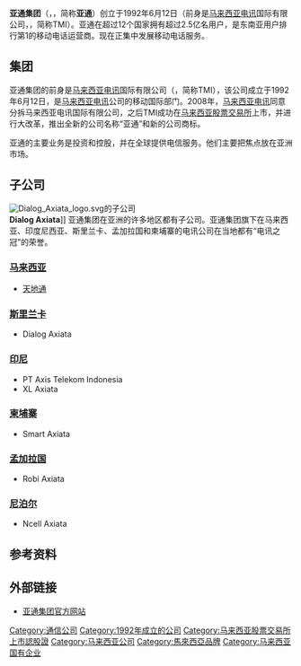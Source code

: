 {{onesource|time=2015-02-16T20:33:55+00:00}}
{{Infobox company
|  name           = 亚通集团<br>Axiata Group Berhad
|  logo           =File:AxiataTagLogo.jpg|250px
|  type           = [[上市公司|上市公司]]
| traded_as       = {{MYX|6888}}
|  slogan         = Advancing Asia（英文） <br>Menerajui Asia（马来文） <br>推进亚洲（中文）
|  foundation     = {{Start date and years ago|1992|06|12|df=y}}<br>（前身是[[马来西亚电讯|马来西亚电讯]]国际有限公司）
|  location       = {{MYS}}{{KL}}<br>Corporate Headquarters<br>Axiata Tower,<br>9 Jalan Stesen Sentral 5,<br>Kuala Lumpur Sentral,<br>50470 Kuala Lumpur
|  key_people     = Dato' Sri Jamaludin Ibrahim<br>（董事总经理，总裁兼集团首席执行官）
|  num_employees  = 25,000+
|  revenue        = {{increase}} [[马来西亚令吉|RM]] 18.712 billion（2014）<ref name="#1">{{cite web |url=http://www.theedgemarkets.com/my/AA/income_statement?0=6888&exchange=KLSE |title=存档副本 |accessdate=2015-07-25 |deadurl=yes |archiveurl=https://web.archive.org/web/20150725214215/http://www.theedgemarkets.com/my/AA/income_statement?0=6888&exchange=KLSE |archivedate=2015-07-25 }}</ref>
|  net_income     = {{decrease}} [[马来西亚令吉|RM]] 2.349 billion（2014）<ref name="#1"/>
|  products       = 移动电话<br>固网电话<br>互联网接入<br>IPTV
|  area_served    = [[亚洲|亚洲]]
|  industry       = [[通信|通信]]
|  parent         = 国库控股（[[马来西亚政府|马来西亚政府]]）
|  subsid         = {{MYS}}[[天地通|天地通]]<br>{{LKA}} Dialog Axiata<br>{{IDN}} PT Axis Telekom Indonesia<br>{{IDN}} XL Axiata<br>{{BGD}} Robi Axiata<br>{{NEP}} Ncell Axiata<br>{{KHM}} Smart Axiata
|  homepage       = [http://www.axiata.com www.axiata.com]
}}

'''亚通集团'''（{{lang-en|'''Axiata Group Berhad'''}}，{{MYX|6888}}，简称'''亚通'''）创立于1992年6月12日（前身是[[马来西亚电讯|马来西亚电讯]]国际有限公司，{{lang-en|Telekom Malaysia International Berhad}}，简称TMI）。亚通在超过12个国家拥有超过2.5亿名用户，是东南亚用户排行第1的移动电话运营商。现在正集中发展移动电话服务。

==集团==
亚通集团的前身是[[马来西亚电讯|马来西亚电讯]]国际有限公司（{{lang-en|Telekom Malaysia International Bhd}}，简称TMI），该公司成立于1992年6月12日，是[[马来西亚电讯|马来西亚电讯]]公司的移动国际部门。2008年，[[马来西亚电讯|马来西亚电讯]]同意分拆马来西亚电讯国际有限公司，之后TMI成功在[[马来西亚股票交易所|马来西亚股票交易所]]上市，并进行大改革，推出全新的公司名称“亚通”和新的公司商标。

亚通的主要业务是投资和控股，并在全球提供电信服务。他们主要把焦点放在亚洲市场。

==子公司==
[[File:Dialog_Axiata_logo.svg|thumb]]的子公司<br>'''Dialog Axiata''']]
亚通集团在亚洲的许多地区都有子公司。亚通集团旗下在马来西亚、印度尼西亚、斯里兰卡、孟加拉国和柬埔寨的电讯公司在当地都有“电讯之冠”的荣誉。

===[[马来西亚|马来西亚]]===
*[[天地通|天地通]]
===[[斯里兰卡|斯里兰卡]]===
*Dialog Axiata
===[[印尼|印尼]]===
*PT Axis Telekom Indonesia
*XL Axiata
===[[柬埔寨|柬埔寨]]===
*Smart Axiata
===[[孟加拉国|孟加拉国]]===
*Robi Axiata
===[[尼泊尔|尼泊尔]]===
*Ncell Axiata

== 参考资料 ==
{{reflist}}

== 外部链接 ==
*[http://www.axiata.com 亚通集团官方网站]{{Wayback|url=http://www.axiata.com/ |date=20200925140739 }}{{en}}

{{主要电信公司}}
{{Authority control}}

[[Category:通信公司|Category:通信公司]]
[[Category:1992年成立的公司|Category:1992年成立的公司]]
[[Category:马来西亚股票交易所上市認股證|Category:马来西亚股票交易所上市認股證]]
[[Category:马来西亚公司|Category:马来西亚公司]]
[[Category:馬來西亞品牌|Category:馬來西亞品牌]]
[[Category:马来西亚国有企业|Category:马来西亚国有企业]]
